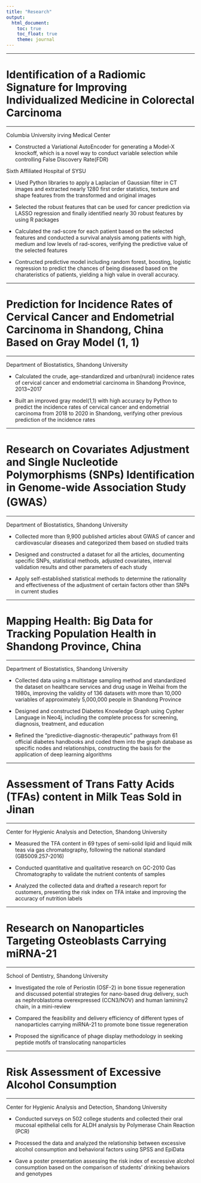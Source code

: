 ```yaml
---
title: "Research"
output: 
  html_document:
    toc: true 
    toc_float: true
    theme: journal
---
```


------------------------------------------------------

# Identification of a Radiomic Signature for Improving Individualized Medicine in Colorectal Carcinoma 

------------------------------------------------------

Columbia University irving Medical Center

- Constructed a Variational AutoEncoder for generating a Model-X knockoff, which is a novel way to conduct variable selection while controlling False Discovery Rate(FDR)

Sixth Affiliated Hospital of SYSU                                               

- Used Python libraries to apply a Laplacian of Gaussian filter in CT images and extracted nearly 1280 first order statistics, texture and shape features from the transformed and original images

- Selected the robust features that can be used for cancer prediction via LASSO regression and finally identified nearly 30 robust features by using R packages

- Calculated the rad-score for each patient based on the selected features and conducted a survival analysis among patients with high, medium and low levels of rad-scores, verifying the predictive value of the selected features

- Contructed predictive model including random forest, boosting, logistic regression to predict the chances of being diseased based on the charateristics of patients, yielding a high value in overall accuracy.

------------------------------------------------------

# Prediction for Incidence Rates of Cervical Cancer and Endometrial Carcinoma in Shandong, China Based on Gray Model (1, 1)

------------------------------------------------------

Department of Biostatistics, Shandong University                                 

- Calculated the crude, age-standardized and urban(rural) incidence rates of cervical cancer and endometrial carcinoma in Shandong Province, 2013~2017

- Built an improved gray model(1,1) with high accuracy by Python to predict the incidence rates of cervical cancer and endometrial carcinoma from 2018 to 2020 in Shandong, verifying other previous prediction of the incidence rates

------------------------------------------------------

# Research on Covariates Adjustment and Single Nucleotide Polymorphisms (SNPs) Identification in Genome-wide Association Study (GWAS）

------------------------------------------------------

Department of Biostatistics, Shandong University 

- Collected more than 9,900 published articles about GWAS of cancer and cardiovascular diseases and categorized them based on studied traits 

- Designed and constructed a dataset for all the articles, documenting specific SNPs, statistical methods, adjusted covariates, interval validation results and other parameters of each study

- Apply self-established statistical methods to determine the rationality and effectiveness of the adjustment of certain factors other than SNPs in current studies

------------------------------------------------------

# Mapping Health: Big Data for Tracking Population Health in Shandong Province, China

------------------------------------------------------

Department of Biostatistics, Shandong University 

-	Collected data using a multistage sampling method and standardized the dataset on healthcare services and drug usage in Weihai from the 1980s, improving the validity of 136 datasets with more than 10,000 variables of approximately 5,000,000 people in Shandong Province

-	Designed and constructed Diabetes Knowledge Graph using Cypher Language in Neo4j, including the complete process for screening, diagnosis, treatment, and education

-	Refined the "predictive-diagnostic-therapeutic" pathways from 61 official diabetes handbooks and coded them into the graph database as specific nodes and relationships, constructing the basis for the application of deep learning algorithms

------------------------------------------------------

# Assessment of Trans Fatty Acids (TFAs) content in Milk Teas Sold in Jinan

------------------------------------------------------

Center for Hygienic Analysis and Detection, Shandong University

-	Measured the TFA content in 69 types of semi-solid lipid and liquid milk teas via gas chromatography, following the national standard (GB5009.257-2016)

-	Conducted quantitative and qualitative research on GC-2010 Gas Chromatography to validate the nutrient contents of samples 

-	Analyzed the collected data and drafted a research report for customers, presenting the risk index on TFA intake and improving the accuracy of nutrition labels

------------------------------------------------------

# Research on Nanoparticles Targeting Osteoblasts Carrying miRNA-21

------------------------------------------------------

School of Dentistry, Shandong University 

-	Investigated the role of Periostin (OSF-2) in bone tissue regeneration and discussed potential strategies for nano-based drug delivery, such as nephroblastoma overexpressed (CCN3/NOV) and human lamininγ2 chain, in a mini-review

-	Compared the feasibility and delivery efficiency of different types of nanoparticles carrying miRNA-21 to promote bone tissue regeneration

-	Proposed the significance of phage display methodology in seeking peptide motifs of translocating nanoparticles 

------------------------------------------------------

# Risk Assessment of Excessive Alcohol Consumption

------------------------------------------------------

Center for Hygienic Analysis and Detection, Shandong University

-	Conducted surveys on 502 college students and collected their oral mucosal epithelial cells for ALDH analysis by Polymerase Chain Reaction (PCR)

-	Processed the data and analyzed the relationship between excessive alcohol consumption and behavioral factors using SPSS and EpiData

-	Gave a poster presentation assessing the risk index of excessive alcohol consumption based on the comparison of students’ drinking behaviors and genotypes



